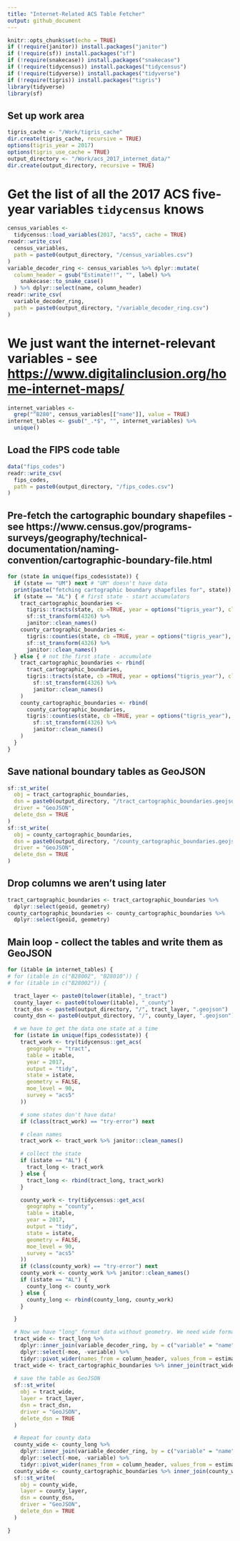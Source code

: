 ```yaml
---
title: "Internet-Related ACS Table Fetcher"
output: github_document
---
```


```r
knitr::opts_chunk$set(echo = TRUE)
if (!require(janitor)) install.packages("janitor")
if (!require(sf)) install.packages("sf")
if (!require(snakecase)) install.packages("snakecase")
if (!require(tidycensus)) install.packages("tidycensus")
if (!require(tidyverse)) install.packages("tidyverse")
if (!require(tigris)) install.packages("tigris")
library(tidyverse)
library(sf)

```

## Set up work area
```r
tigris_cache <- "/Work/tigris_cache"
dir.create(tigris_cache, recursive = TRUE)
options(tigris_year = 2017)
options(tigris_use_cache = TRUE)
output_directory <- "/Work/acs_2017_internet_data/"
dir.create(output_directory, recursive = TRUE)

```

# Get the list of all the 2017 ACS five-year variables `tidycensus` knows
```r
census_variables <-
  tidycensus::load_variables(2017, "acs5", cache = TRUE)
readr::write_csv(
  census_variables,
  path = paste0(output_directory, "/census_variables.csv")
)
variable_decoder_ring <- census_variables %>% dplyr::mutate(
  column_header = gsub("Estimate!!", "", label) %>%
    snakecase::to_snake_case()
  ) %>% dplyr::select(name, column_header)
readr::write_csv(
  variable_decoder_ring,
  path = paste0(output_directory, "/variable_decoder_ring.csv")
)

```

# We just want the internet-relevant variables - see <https://www.digitalinclusion.org/home-internet-maps/>
```r
internet_variables <-
  grep("^B280", census_variables[["name"]], value = TRUE)
internet_tables <- gsub("_.*$", "", internet_variables) %>%
  unique()

```

## Load the FIPS code table
```r
data("fips_codes")
readr::write_csv(
  fips_codes,
  path = paste0(output_directory, "/fips_codes.csv")
)
```

## Pre-fetch the cartographic boundary shapefiles - see https://www.census.gov/programs-surveys/geography/technical-documentation/naming-convention/cartographic-boundary-file.html
```r
for (state in unique(fips_codes$state)) {
  if (state == "UM") next # "UM" doesn't have data
  print(paste("fetching cartographic boundary shapefiles for", state))
  if (state == "AL") { # first state - start accumulators
    tract_cartographic_boundaries <-
      tigris::tracts(state, cb =TRUE, year = options("tigris_year"), class = "sf") %>%
      sf::st_transform(4326) %>%
      janitor::clean_names()
    county_cartographic_boundaries <-
      tigris::counties(state, cb =TRUE, year = options("tigris_year"), class = "sf") %>%
      sf::st_transform(4326) %>%
      janitor::clean_names()
  } else { # not the first state - accumulate
    tract_cartographic_boundaries <- rbind(
      tract_cartographic_boundaries,
      tigris::tracts(state, cb =TRUE, year = options("tigris_year"), class = "sf") %>%
        sf::st_transform(4326) %>%
        janitor::clean_names()
    )
    county_cartographic_boundaries <- rbind(
      county_cartographic_boundaries,
      tigris::counties(state, cb =TRUE, year = options("tigris_year"), class = "sf") %>%
        sf::st_transform(4326) %>%
        janitor::clean_names()
    )
  }
}

```

## Save national boundary tables as GeoJSON
```r
sf::st_write(
  obj = tract_cartographic_boundaries,
  dsn = paste0(output_directory, "/tract_cartographic_boundaries.geojson"),
  driver = "GeoJSON",
  delete_dsn = TRUE
)
sf::st_write(
  obj = county_cartographic_boundaries,
  dsn = paste0(output_directory, "/county_cartographic_boundaries.geojson"),
  driver = "GeoJSON",
  delete_dsn = TRUE
)

```

## Drop columns we aren't using later
```r
tract_cartographic_boundaries <- tract_cartographic_boundaries %>%
  dplyr::select(geoid, geometry)
county_cartographic_boundaries <- county_cartographic_boundaries %>%
  dplyr::select(geoid, geometry)

```

## Main loop - collect the tables and write them as GeoJSON
```r
for (itable in internet_tables) {
# for (itable in c("B28002", "B28010")) {
# for (itable in c("B28002")) {

  tract_layer <- paste0(tolower(itable), "_tract")
  county_layer <- paste0(tolower(itable), "_county")
  tract_dsn <- paste0(output_directory, "/", tract_layer, ".geojson")
  county_dsn <- paste0(output_directory, "/", county_layer, ".geojson")

  # we have to get the data one state at a time
  for (istate in unique(fips_codes$state)) {
    tract_work <- try(tidycensus::get_acs(
      geography = "tract",
      table = itable,
      year = 2017,
      output = "tidy",
      state = istate,
      geometry = FALSE,
      moe_level = 90,
      survey = "acs5"
    ))

    # some states don't have data!
    if (class(tract_work) == "try-error") next

    # clean names
    tract_work <- tract_work %>% janitor::clean_names()

    # collect the state
    if (istate == "AL") {
      tract_long <- tract_work
    } else {
      tract_long <- rbind(tract_long, tract_work)
    }

    county_work <- try(tidycensus::get_acs(
      geography = "county",
      table = itable,
      year = 2017,
      output = "tidy",
      state = istate,
      geometry = FALSE,
      moe_level = 90,
      survey = "acs5"
    ))
    if (class(county_work) == "try-error") next
    county_work <- county_work %>% janitor::clean_names()
    if (istate == "AL") {
      county_long <- county_work
    } else {
      county_long <- rbind(county_long, county_work)
    }

  }

  # Now we have "long" format data without geometry. We need wide format with geometry
  tract_wide <- tract_long %>%
    dplyr::inner_join(variable_decoder_ring, by = c("variable" = "name")) %>%
    dplyr::select(-moe, -variable) %>%
    tidyr::pivot_wider(names_from = column_header, values_from = estimate)
  tract_wide <- tract_cartographic_boundaries %>% inner_join(tract_wide)
  
  # save the table as GeoJSON
  sf::st_write(
    obj = tract_wide,
    layer = tract_layer,
    dsn = tract_dsn,
    driver = "GeoJSON",
    delete_dsn = TRUE
  )

  # Repeat for county data
  county_wide <- county_long %>%
    dplyr::inner_join(variable_decoder_ring, by = c("variable" = "name")) %>%
    dplyr::select(-moe, -variable) %>%
    tidyr::pivot_wider(names_from = column_header, values_from = estimate)
  county_wide <- county_cartographic_boundaries %>% inner_join(county_wide)
  sf::st_write(
    obj = county_wide,
    layer = county_layer,
    dsn = county_dsn,
    driver = "GeoJSON",
    delete_dsn = TRUE
  )

}

```
